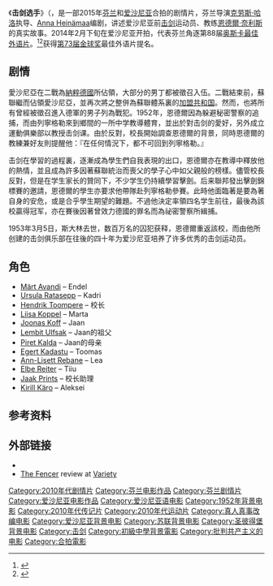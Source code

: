 {{Infobox film
| name           = The Fencer
| image          = The Fencer.jpg
| caption        = 电影海报
| film name      = {{Infobox name module | original = {{lang|fi|Miekkailija}}, {{lang|et|Vehkleja}} }}
| director       = [[Klaus_Härö|Klaus Härö]]
| producer       = Kai Nordberg, Kaarle Aho
| writer         = Anna Heinämaa
| starring       = Märt Avandi, Ursula Ratasepp, Hendrik Toompere
| music          = Gert Wilden Jr
| cinematography = Tuomo Hutri
| editing        = Tambet Tasuja, Ueli Christen 
| distributor    = 
| released       = {{Film date|2015|3|13|爱沙尼亚|2015|3|13|芬兰}}
| runtime        = 98 分钟
| country        = 芬兰<br>爱沙尼亚<br>德国
| language       = 爱沙尼亚语<br>俄语
| budget         = 200万欧元
| cn_name  = 击剑选手
| tw_name  = 擊劍大師
| hk_name  = 
}}

《'''击剑选手'''》（{{lang-fi|'''Miekkailija'''}}，{{lang-et|'''Vehkleja'''）<ref>{{cite news|last=Hepner|first=Juhan|title=Nelise-filmi esimene võttepäev Haapsalus|url=http://online.le.ee/2014/02/25/nelise-filmi-esimene-vottepaev-haapsalus/|accessdate=12 March 2014|newspaper=Lääne Elu|date=2014-02-25|archive-date=2019-07-16|archive-url=https://web.archive.org/web/20190716051517/https://online.le.ee/2014/02/25/nelise-filmi-esimene-vottepaev-haapsalus/|dead-url=no}}</ref>}}是一部2015年[[芬兰|芬兰]]和[[爱沙尼亚|爱沙尼亚]]合拍的剧情片，芬兰导演[[克劳斯·哈洛|克劳斯·哈洛]]执导、[[Anna_Heinämaa|Anna Heinämaa]]编剧，讲述爱沙尼亚前[[击剑|击剑]]运动员、教练[[恩德爾·奈利斯|恩德爾·奈利斯]]的真实故事。2014年2月下旬在爱沙尼亚开拍，代表芬兰角逐第88届[[奥斯卡最佳外语片|奥斯卡最佳外语片]]。<ref name="Finland">{{cite web |url=http://hbl.fi/kultur/2015-09-01/768730/klaus-haros-faktaren-ar-finlands-oscarkandidat |title=Klaus Härös Fäktaren är Finlands Oscarkandidat |work=HBL |date=1 September 2015 |accessdate=1 September 2015 |archive-date=2016-01-25 |archive-url=https://web.archive.org/web/20160125211416/http://hbl.fi/kultur/2015-09-01/768730/klaus-haros-faktaren-ar-finlands-oscarkandidat |dead-url=no }}</ref><ref name="HWR">{{cite web |url=http://www.hollywoodreporter.com/news/oscars-finland-selects-fencer-foreign-819440 |title=Oscars: Finland Selects 'The Fencer' for Foreign-Language Category |last=Holdsworth |first=Nick |work=[[The_Hollywood_Reporter|The Hollywood Reporter]] |date=1 September 2015 |accessdate=1 September  2015 |archive-date=2019-11-12 |archive-url=https://web.archive.org/web/20191112112538/https://www.hollywoodreporter.com/news/oscars-finland-selects-fencer-foreign-819440 |dead-url=no }}</ref>获得[[第73届金球奖|第73届金球奖]]最佳外语片提名。

==剧情==
愛沙尼亞在二戰為[[納粹德國|納粹德國]]所佔領，大部分的男丁都被徵召入伍。二戰結束前，蘇聯繼而佔領愛沙尼亞，並再次將之整併為蘇聯體系裏的[[加盟共和国|加盟共和国]]。然而，也將所有曾經被徵召進入德軍的男子列為戰犯。1952年，恩德爾因為躲避秘密警察的追捕，而由列寧格勒來到鄉間的一所中学教導體育，並出於對击剑的愛好，另外成立運動俱樂部以教授击剑课。由於反對，校長開始調查恩德爾的背景，同時恩德爾的教練兼好友則提醒他：『在任何情況下，都不可回到列寧格勒。』

击剑在學習的過程裏，逐漸成為學生們自我表現的出口，恩德爾亦在教導中釋放他的熱情，並且成為許多因著蘇聯統治而喪父的學子心中如父親般的榜樣。儘管校長反對，但是在学生家长的贊同下，不少学生仍持續學習擊劍。后来聯邦發出擊劍錦標賽的邀請，恩德爾的學生亦要求他帶隊赴列寧格勒參賽。此時他面臨著是要為著自身的安危，或是合乎學生期望的難題。不過他決定率領四名学生前往，最後為該校贏得冠军，亦在賽後因著曾效力德國的罪名而為祕密警察所緝捕。

1953年3月5日，斯大林去世，数百万名的囚犯获释，恩德爾重返該校，而由他所创建的击剑俱乐部在往後的四十年为爱沙尼亚培养了许多优秀的击剑运动员。

==角色==
* [[Märt_Avandi|Märt Avandi]] – Endel
* [[Ursula_Ratasepp|Ursula Ratasepp]] – Kadri
* [[Hendrik_Toompere_junior|Hendrik Toompere]] – 校长
* [[Liisa_Koppel|Liisa Koppel]] – Marta	
* [[Joonas_Koff|Joonas Koff]] – Jaan 
* [[Lembit_Ulfsak|Lembit Ulfsak]] – Jaan的祖父
* [[Piret_Kalda|Piret Kalda]] – Jaan的母亲
* [[Egert_Kadastu|Egert Kadastu]] – Toomas
* [[Ann-Lisett_Rebane|Ann-Lisett Rebane]] – Lea
* [[Elbe_Reiter|Elbe Reiter]] – Tiiu	
* [[Jaak_Prints|Jaak Prints]] – 校长助理
* [[Kirill_Käro|Kirill Käro]] – Aleksei

==参考资料==
{{reflist}}

==外部链接==
* {{IMDb title|2534634|The Fencer}}
* [http://variety.com/2015/film/festivals/film-review-the-fencer-1201523547/ The Fencer]{{Wayback|url=http://variety.com/2015/film/festivals/film-review-the-fencer-1201523547/ |date=20190331182908 }} review at [http://variety.com/ Variety]{{Wayback|url=http://variety.com/ |date=20180511233852 }}

{{DEFAULTSORT:Fencer, The}}
[[Category:2010年代剧情片|Category:2010年代剧情片]]
[[Category:芬兰电影作品|Category:芬兰电影作品]]
[[Category:芬兰剧情片|Category:芬兰剧情片]]
[[Category:爱沙尼亚电影作品|Category:爱沙尼亚电影作品]]
[[Category:爱沙尼亚语电影|Category:爱沙尼亚语电影]]
[[Category:1952年背景电影|Category:1952年背景电影]]
[[Category:2010年代传记片|Category:2010年代传记片]]
[[Category:2010年代运动片|Category:2010年代运动片]]
[[Category:真人真事改编电影|Category:真人真事改编电影]]
[[Category:爱沙尼亚背景电影|Category:爱沙尼亚背景电影]]
[[Category:苏联背景电影|Category:苏联背景电影]]
[[Category:圣彼得堡背景电影|Category:圣彼得堡背景电影]]
[[Category:击剑|Category:击剑]]
[[Category:初級中學背景電影|Category:初級中學背景電影]]
[[Category:批判共产主义的电影|Category:批判共产主义的电影]]
[[Category:合拍電影|Category:合拍電影]]